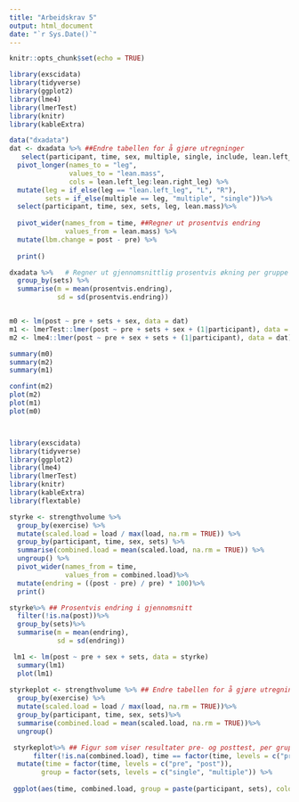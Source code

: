 ```yaml
---
title: "Arbeidskrav 5"
output: html_document
date: "`r Sys.Date()`"
---
```


```r
knitr::opts_chunk$set(echo = TRUE)
```

```r
library(exscidata)
library(tidyverse)
library(ggplot2)
library(lme4)
library(lmerTest)
library(knitr)
library(kableExtra)

data("dxadata")
dat <- dxadata %>% ##Endre tabellen for å gjøre utregninger
   select(participant, time, sex, multiple, single, include, lean.left_leg, lean.right_leg)%>%
  pivot_longer(names_to = "leg",
               values_to = "lean.mass",
               cols = lean.left_leg:lean.right_leg) %>%
  mutate(leg = if_else(leg == "lean.left_leg", "L", "R"),
         sets = if_else(multiple == leg, "multiple", "single"))%>%
  select(participant, time, sex, sets, leg, lean.mass)%>%
  
  pivot_wider(names_from = time, ##Regner ut prosentvis endring 
              values_from = lean.mass) %>%
  mutate(lbm.change = post - pre) %>%
  
  print()

dxadata %>%   # Regner ut gjennomsnittlig prosentvis økning per gruppe
  group_by(sets) %>%
  summarise(m = mean(prosentvis.endring),
            sd = sd(prosentvis.endring)) 


m0 <- lm(post ~ pre + sets + sex, data = dat)
m1 <- lmerTest::lmer(post ~ pre + sets + sex + (1|participant), data = dat)
m2 <- lme4::lmer(post ~ pre + sex + sets + (1|participant), data = dat)

summary(m0)
summary(m2)
summary(m1)

confint(m2)
plot(m2)
plot(m1)
plot(m0)



```
```r




  


```


```r
library(exscidata)
library(tidyverse)
library(ggplot2)
library(lme4)
library(lmerTest)
library(knitr)
library(kableExtra)
library(flextable)

styrke <- strengthvolume %>%
  group_by(exercise) %>%
  mutate(scaled.load = load / max(load, na.rm = TRUE)) %>%
  group_by(participant, time, sex, sets) %>%
  summarise(combined.load = mean(scaled.load, na.rm = TRUE)) %>%
  ungroup() %>%
  pivot_wider(names_from = time, 
              values_from = combined.load)%>%
  mutate(endring = ((post - pre) / pre) * 100)%>%
  print()

styrke%>% ## Prosentvis endring i gjennomsnitt
  filter(!is.na(post))%>%
  group_by(sets)%>%
  summarise(m = mean(endring),
            sd = sd(endring))

 lm1 <- lm(post ~ pre + sex + sets, data = styrke)
  summary(lm1)
  plot(lm1)
  
styrkeplot <- strengthvolume %>% ## Endre tabellen for å gjøre utregninger
  group_by(exercise) %>%
  mutate(scaled.load = load / max(load, na.rm = TRUE))%>%
  group_by(participant, time, sex, sets)%>%
  summarise(combined.load = mean(scaled.load, na.rm = TRUE))%>%
  ungroup()

 styrkeplot%>% ## Figur som viser resultater pre- og posttest, per gruppe
      filter(!is.na(combined.load), time == factor(time, levels = c("pre", "post"))) %>%
  mutate(time = factor(time, levels = c("pre", "post")),
        group = factor(sets, levels = c("single", "multiple")) %>%
          
 ggplot(aes(time, combined.load, group = paste(participant, sets), color = sets)) + geom_line() + theme_minimal() 

```


```r
```

